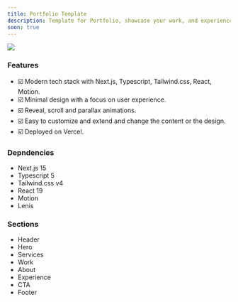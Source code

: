 ```yaml
---
title: Portfolio Template
description: Template for Portfolio, showcase your work, and experience.
soon: true
---
```


<div className="flex max-w-[800px] flex-col gap-4">
  <img
    src="/videos/portfolio-perview.png"
    className="w-full rounded-xl border"
  />
</div>

### Features

- ☑️ Modern tech stack with Next.js, Typescript, Tailwind.css, React, Motion.
- ☑️ Minimal design with a focus on user experience.
- ☑️ Reveal, scroll and parallax animations.
- ☑️ Easy to customize and extend and change the content or the design.
- ☑️ Deployed on Vercel.

### Depndencies

- Next.js 15
- Typescript 5
- Tailwind.css v4
- React 19
- Motion
- Lenis

### Sections

- Header
- Hero
- Services
- Work
- About
- Experience
- CTA
- Footer
